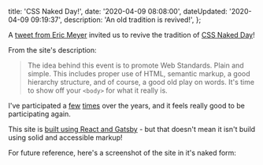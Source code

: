


  title: 'CSS Naked Day!',
  date: '2020-04-09 08:08:00',
  dateUpdated: '2020-04-09 09:19:37',
  description: 'An old tradition is revived!',
};

A [tweet from Eric Meyer](https://twitter.com/meyerweb/status/1247641433223376898) invited us to revive the tradition of [CSS Naked Day](https://css-naked-day.github.io/)!

From the site's description:

> The idea behind this event is to promote Web Standards. Plain and simple. This includes proper use of HTML, semantic markup, a good hierarchy structure, and of course, a good old play on words. It's time to show off your `<body>` for what it really is.

I've participated a [few](/thoughts/2008/04/09/naked-is-as-naked-does) [times](/thoughts/2009/04/08/it-s-naked-time-again) over the years, and it feels really good to be participating again.

This site is [built using React and Gatsby](/thoughts/2018/08/20/gatsby-craft-cms-the-promised-land) - but that doesn't mean it isn't build using solid and accessible markup!

For future reference, here's a screenshot of the site in it's naked form:

<ClientImage src={nakedDtott} alt="Screenshot of this site with no styles" />
